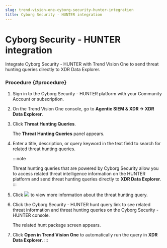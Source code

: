 ```yaml
---
slug: trend-vision-one-cyborg-security-hunter-integration
title: Cyborg Security - HUNTER integration
---
```

# Cyborg Security - HUNTER integration

Integrate Cyborg Security - HUNTER with Trend Vision One to send threat hunting queries directly to XDR Data Explorer.

### Procedure {#procedure}

1.  Sign in to the Cyborg Security - HUNTER platform with your Community Account or subscription.

2.  On the Trend Vision One console, go to **Agentic SIEM & XDR → XDR Data Explorer**.

3.  Click **Threat Hunting Queries**.

    The **Threat Hunting Queries** panel appears.

4.  Enter a title, description, or query keyword in the text field to search for related threat hunting queries.

    :::note

    Threat hunting queries that are powered by Cyborg Security allow you to access related threat intelligence information on the HUNTER platform and send threat hunting queries directly to **XDR Data Explorer**.
    :::

5.  Click ![](/images/expandIcon=GUID-20231214145353.webp) to view more information about the threat hunting query.

6.  Click the Cyborg Security - HUNTER hunt query link to see related threat information and threat hunting queries on the Cyborg Security - HUNTER console.

    The related hunt package screen appears.

7.  Click **Open in Trend Vision One** to automatically run the query in **XDR Data Explorer**.
:::
